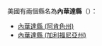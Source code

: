 美國有兩個縣名為'''內華達縣'''（{{lang|en|'''Nevada County'''}}）：
* [[內華達縣_(阿肯色州)|內華達縣 (阿肯色州)]]
* [[內華達縣_(加利福尼亞州)|內華達縣 (加利福尼亞州)]]
{{disambig|N內華達縣|Cat=四字县名消歧义}}